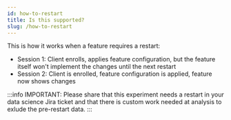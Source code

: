 ```yaml
---
id: how-to-restart 
title: Is this supported?
slug: /how-to-restart
---
```


This is how it works when a feature requires a restart:
* Session 1: Client enrolls, applies feature configuration, but the feature itself won't implement the changes until the next restart
* Session 2: Client is enrolled, feature configuration is applied, feature now shows changes

:::info
IMPORTANT:  Please share that this experiment needs a restart in your data science Jira ticket and that there is custom work needed at analysis to exlude the pre-restart data.
:::
